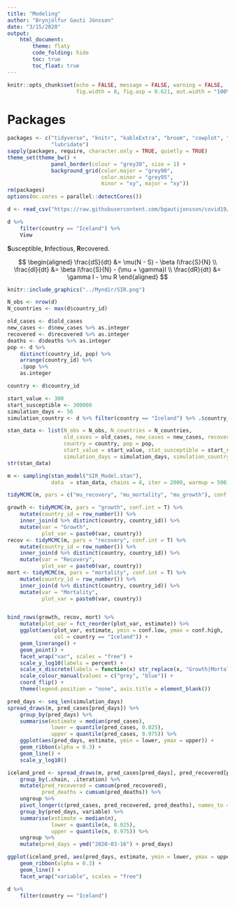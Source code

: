 ```yaml
---
title: "Modeling"
author: "Brynjólfur Gauti Jónsson"
date: "3/15/2020"
output: 
    html_document:
        theme: flaty
        code_folding: hide
        toc: true
        toc_float: true
---
```


```r
knitr::opts_chunk$set(echo = FALSE, message = FALSE, warning = FALSE, 
                      fig.width = 8, fig.asp = 0.621, out.width = "100%")
```

# Packages

```r
packages <- c("tidyverse", "knitr", "kableExtra", "broom", "cowplot", "rstan", "tidybayes", "scales", 
              "lubridate")
sapply(packages, require, character.only = TRUE, quietly = TRUE)
theme_set(theme_bw() + 
              panel_border(colour = "grey30", size = 1) + 
              background_grid(color.major = "grey90", 
                              color.minor = "grey95", 
                              minor = "xy", major = "xy"))
rm(packages)
options(mc.cores = parallel::detectCores())
```

```r
d <- read_csv("https://raw.githubusercontent.com/bgautijonsson/covid19/master/Input/ECDC_Data.csv")
```


```r
d %>% 
    filter(country == "Iceland") %>% 
    View
```

**S**usceptible, **I**nfectious, **R**ecovered.

$$
\begin{aligned}
\frac{dS}{dt} &= \mu(N - S) - \beta I\frac{S}{N} \\
\frac{dI}{dt} &= \beta I\frac{S}{N} - (\mu + \gamma)I \\
\frac{dR}{dt} &= \gamma I - \mu R
\end{aligned}
$$

```r
knitr::include_graphics("../Myndir/SIR.png")
```

```r
N_obs <- nrow(d)
N_countries <- max(d$country_id)

old_cases <- d$old_cases
new_cases <- d$new_cases %>% as.integer
recovered <- d$recovered %>% as.integer
deaths <- d$deaths %>% as.integer
pop <- d %>% 
    distinct(country_id, pop) %>% 
    arrange(country_id) %>% 
    .$pop %>% 
    as.integer

country <- d$country_id

start_value <- 300
start_susceptible <- 300000
simulation_days <- 56
simulation_country <- d %>% filter(country == "Iceland") %>% .$country_id %>% unique

stan_data <- list(N_obs = N_obs, N_countries = N_countries,
                  old_cases = old_cases, new_cases = new_cases, recovered = recovered,  deaths = deaths,
                  country = country, pop = pop,
                  start_value = start_value, stat_susceptible = start_susceptible,
                  simulation_days = simulation_days, simulation_country = simulation_country)
str(stan_data)
```


```r
m <- sampling(stan_model("SIR_Model.stan"), 
              data  = stan_data, chains = 8, iter = 2000, warmup = 500)
```

```r
tidyMCMC(m, pars = c("mu_recovery", "mu_mortality", "mu_growth"), conf.int = T, rhat = T, ess = T)
```

```r
growth <- tidyMCMC(m, pars = "growth", conf.int = T) %>% 
    mutate(country_id = row_number()) %>% 
    inner_join(d %>% distinct(country, country_id)) %>% 
    mutate(var = "Growth",
           plot_var = paste0(var, country))
recov <- tidyMCMC(m, pars = "recovery", conf.int = T) %>% 
    mutate(country_id = row_number()) %>% 
    inner_join(d %>% distinct(country, country_id)) %>% 
    mutate(var = "Recovery",
           plot_var = paste0(var, country))
mort <- tidyMCMC(m, pars = "mortality", conf.int = T) %>% 
    mutate(country_id = row_number()) %>% 
    inner_join(d %>% distinct(country, country_id)) %>% 
    mutate(var = "Mortality",
           plot_var = paste0(var, country))


bind_rows(growth, recov, mort) %>% 
    mutate(plot_var = fct_reorder(plot_var, estimate)) %>% 
    ggplot(aes(plot_var, estimate, ymin = conf.low, ymax = conf.high,
               col = country == "Iceland")) +
    geom_linerange() +
    geom_point() +
    facet_wrap("var", scales = "free") +
    scale_y_log10(labels = percent) +
    scale_x_discrete(labels = function(x) str_replace(x, "Growth|Mortality|Recovery", "")) +
    scale_colour_manual(values = c("grey", "blue")) +
    coord_flip() +
    theme(legend.position = "none", axis.title = element_blank())
```


```r
pred_days <- seq_len(simulation_days)
spread_draws(m, pred_cases[pred_days]) %>% 
    group_by(pred_days) %>% 
    summarise(estimate = median(pred_cases),
              lower = quantile(pred_cases, 0.025),
              upper = quantile(pred_cases, 0.975)) %>% 
    ggplot(aes(pred_days, estimate, ymin = lower, ymax = upper)) +
    geom_ribbon(alpha = 0.3) +
    geom_line() +
    scale_y_log10()
```

```r
iceland_pred <- spread_draws(m, pred_cases[pred_days], pred_recovered[pred_days], pred_deaths[pred_days]) %>% 
    group_by(.chain, .iteration) %>% 
    mutate(pred_recovered = cumsum(pred_recovered),
           pred_deaths = cumsum(pred_deaths)) %>% 
    ungroup %>% 
    pivot_longer(c(pred_cases, pred_recovered, pred_deaths), names_to = "variable", values_to = "n") %>% 
    group_by(pred_days, variable) %>% 
    summarise(estimate = median(n),
              lower = quantile(n, 0.025),
              upper = quantile(n, 0.975)) %>% 
    ungroup %>% 
    mutate(pred_days = ymd("2020-03-16") + pred_days)
```


```r
ggplot(iceland_pred, aes(pred_days, estimate, ymin = lower, ymax = upper)) +
    geom_ribbon(alpha = 0.3) +
    geom_line() +
    facet_wrap("variable", scales = "free") 
```

```r
d %>% 
    filter(country == "Iceland")
```


